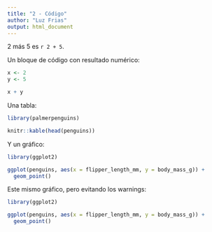 ```yaml
---
title: "2 - Código"
author: "Luz Frias"
output: html_document
---
```


2 más 5 es `r 2 + 5`.

Un bloque de código con resultado numérico:

```r
x <- 2
y <- 5

x + y
```

Una tabla:

```r
library(palmerpenguins)

knitr::kable(head(penguins))
```

Y un gráfico:

```r
library(ggplot2)

ggplot(penguins, aes(x = flipper_length_mm, y = body_mass_g)) + 
  geom_point()
```

Este mismo gráfico, pero evitando los warnings:

```r
library(ggplot2)

ggplot(penguins, aes(x = flipper_length_mm, y = body_mass_g)) + 
  geom_point()
```

